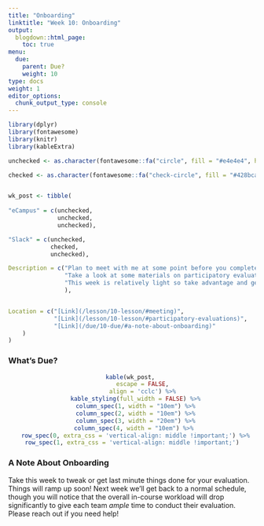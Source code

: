 ```yaml
---
title: "Onboarding"
linktitle: "Week 10: Onboarding"
output:
  blogdown::html_page:
    toc: true
menu:
  due:
    parent: Due?
    weight: 10
type: docs
weight: 1
editor_options: 
  chunk_output_type: console
---
```


```r
library(dplyr)
library(fontawesome)
library(knitr)
library(kableExtra)
```

```r
unchecked <- as.character(fontawesome::fa("circle", fill = "#e4e4e4", height = "15px"))

checked <- as.character(fontawesome::fa("check-circle", fill = "#428bca", height = "15px"))


wk_post <- tibble(
  
"eCampus" = c(unchecked,
              unchecked,
              unchecked),

"Slack" = c(unchecked,
            checked,
            unchecked),

Description = c("Plan to meet with me at some point before you complete the evaluation cycle",
                "Take a look at some materials on participatory evaluations and create a post",
                "This week is relatively light so take advantage and get things ready to hit the ground running, if you have not done so already"
                ),


Location = c("[Link](/lesson/10-lesson/#meeting)",
             "[Link](/lesson/10-lesson/#participatory-evaluations)",
             "[Link](/due/10-due/#a-note-about-onboarding)"
    )
)
```

### What's Due?
<center>
```r
kable(wk_post, 
      escape = FALSE,
      align = 'cclc') %>%
  kable_styling(full_width = FALSE) %>%
  column_spec(1, width = "10em") %>%
  column_spec(2, width = "10em") %>%
  column_spec(3, width = "20em") %>%
  column_spec(4, width = "10em") %>% 
  row_spec(0, extra_css = 'vertical-align: middle !important;') %>%
  row_spec(1, extra_css = 'vertical-align: middle !important;')  
```
</center>

### A Note About Onboarding

Take this week to tweak or get last minute things done for your evaluation. Things will ramp up soon! Next week we'll get back to a normal schedule, though you will notice that the overall in-course workload will drop significantly to give each team *ample* time to conduct their evaluation. Please reach out if you need help! 

